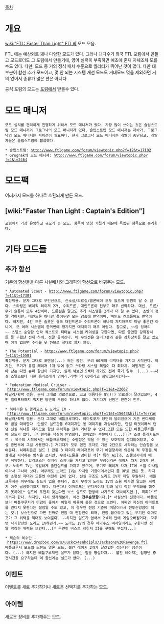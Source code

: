 [[목차]]

= 개요 =

[[wiki:"FTL: Faster Than Light" FTL]]의 모드 모음.

FTL 에는 예상외로 꽤나 다양한 모드가 있다. 그러나 대다수가 외국 FTL 포럼에서 만들고 모드로더도 그 포럼에서 만들기에, 영어 실력이 부족하면 애초에 존재 자체조차 모를수도 있다. 다만, 모드 중 거의 정식 패치 수준으로 퀄리티가 뛰어난 것이 많다. 다만 대부분이 함선 추가 모드이고, 몇 안 되는 시스템 개선 모드도 거대모드 몇을 제외하면 거의 없어서 종류가 많은 편은 아니다.

공식 포럼의 모드는 [http://www.ftlgame.com/forum/viewforum.php?f=10|해당 포럼에서] 받을수 있다.

= 모드 매니저 =
 모드 설치를 편리하게 진행하게 위해서 모드 매니저가 있다. 가장 많이 쓰이는 것은 슬립스트림 모드 매니저와 그로그낙의 모드 매니저가 있다. 슬립스트립 모드 매니저는 자바가, 그로그낙의 모드 매니저는 파이선이 필요하다. 현재 그로그낙 모드 매니저는 개발이 중단되고, 개발자들은 슬립스트림에 합류했다.

 * 슬립스트림: http://www.ftlgame.com/forum/viewtopic.php?f=12&t=17102
 * Grognak의 모드 매니져: http://www.ftlgame.com/forum/viewtopic.php?f=4&t=2464

= 모드팩 =
여러가지 모드를 하나로 호환되게 만든 모드.

== '''[wiki:"Faster Than Light : Captain's Edition"]''' ==
 포럼에서 가장 유명하고 규모가 큰 모드. 항목이 엄청 커졌기 때문에 독립된 항목으로 분리한다.
 

= 기타 모드들 =
== 추가 함선 ==
기존의 함선들을 다른 시설배치와 그래픽의 함선으로 바꿔주는 모드.

 * Automated Scout - http://www.ftlgame.com/forum/viewtopic.php?f=11&t=17301
 확장팩용. 문자 그대로 무인선으로, 산소실/의료실/클론베이 모두 없으며 영원히 달 수 없다. 스타팅은 베이직 레이저 2개, 수리드론, 대인드론이 전부로 매우 빈약하다. 대신, 드론/무기 슬롯이 모두 4칸이며, 드론실을 달고도 추가 시스템을 2개나 더 달 수 있다. 초반이 정말 약하지만, 대인드론 하나만 틀어두면 모든 강습에 면역이며, 마인드 컨트롤에도 면역이다. 하지만, 4칸 드론 슬롯은 결국 대인드론과 수리드론이 하나씩 차지하므로 마냥 좋은건 아니며, 또 여러 시스템이 한꺼번에 망가지면 대처하기 매우 어렵다. 참고로, ~~암 덩어리~~ 스텔스 순양함 언락 퀘스트로 티타늄 시스템 케이싱을 구한다면, 다른 쓸만한 강화장치를 못 구했단 전재 하에, 정말 좋아진다. 이 무인선은 슬러그젤과 같은 강화장치를 달고 있으며 이게 없으면 수리를 못 하므로 절대로 팔지 말것.

 * The Potential - http://www.ftlgame.com/forum/viewtopic.php?f=11&t=15581
 확장팩용. 문자 그대로 포텐셜(...) 쩌는 함선. 무려 60개의 리엑터를 가지고 시작한다. 하지만, 무기가 듀얼 레이저 1개 밖에 없고 스타팅 시스템 레벨이 다 최하치. 어떻게든 살아 남는 다면 슈퍼 함선이 되지만, 실제 해보면 5섹터 가기도 전에 죽기 일쑤. (...) ~~사실 스텔스보다 더한 음식쓰레기 덩어리.리액터가 60개라고 희망고문시킨다~~

 * Federation Medical Cruiser - http://www.ftlgame.com/forum/viewtopic.php?f=11&t=22667
 바닐라/확팩 겸용. 문자 그대로 의료선으로, 크고 아름다운 8인(!) 의료실이 달려있으며, 4인 텔레포터까지 있지만 당연히 무장이 하나도 없다. 거기다가 선원은 인간이 전부.

 * 히페리온 & 헬리오스 & 노라드 IV - http://www.ftlgame.com/forum/viewtopic.php?f=11&t=15643&hilit=Terran 
 바닐라/확팩 겸용. 문자 그대로 베틀크루저다. 야마토포가 당연히 달려있으며 기존 빈디케이터 빔을 대체한다. 단발로 실드관통 6데미지란 똥 데미지를 자랑하지만, 단일 타겟이라서 랜덤 선실 하나를 때리므로 함선 무력화는 전혀 기대할 수 없다.또한 모든 또한 베틀크루저들에 실드가 없다. [* 원작을 착실히 반영했다. 쓸때없는 부분에서 (...)][* 소설 플래시포인트 : 복수의 시작에서는 배틀크루저에는 소행성은 막을 수 있는 보호막이 설치되어있고, 소설 종반부에 그걸 사용한다.] 거기다가 모두 엔진 조차도 기본 2칸으로 시작하는 안습함을 보여준다. 히페리온은 실드 1 관통 3 데미지 레이저포와 무기 예열장치에 의존해 적 무장을 박살내고 시작하는 방식을 쓰지만, 무장+드론을 겸비한 적[* 특히 AI]과, 소행성지대에 매우 취약하다. 힐리오스는 장거리 스케너를 가지고 있지만 무장이라곤 레이저 차저 2개가 전부. 노라드 IV는 유일하게 졸탄실드를 가지고 있으며, 무기도 레이저 차저 II에 스웜 미사일이라서 그나마 낫다. 아무래도 노라드 IV는 자치령 기함이어서인지 좀 OP로 만든 듯. 하지만 소행성 지대와 드론엔 여전히 답이 없다. 선실 구조도 노라드 IV가 제일 우월하다. 베틀크루저는 아무래도 실드가 없을 뿐더러, 초기 무장이 노라드 IV의 스웜 미사일 말고는 써먹기 아주 골룸하기까지 하다. 더군다나 야마토포는 빈디케이터 빔과 달리 적함 무력화를 해주지 못하며[* 실드에 우연히 맞는다면 보스 실드도 한방에 나가므로 대박이지만.], 회피가 뜨기까지 한다. 하지만, 다시 생각해보자. 이건 '''전투순양함'''이다.[* 사실상의 전함이다. 배틀쉽보다 베틀쿠루저가 어감이 좋아서 이렇게 이름이 붙은 것으로 보인다. 어쩌면 자신의 야마토포를 견디지 못한다는 설정일 수도 있고, 이 경우엔 전함 기준에 미달이라서 전투순양함이 되는 것.] 보스전으로 가면 진짜로 전함 대 전함전이 되며, 전함 잡으라고 있는 무기인 야마토포가 그 위력을 제대로 보여준다. ~~하지만 실드가 없어서 2섹터 만에 게임오버될거다. 꼬우면 사기함선인 노라드 IV하던가.~~ 노라드 IV의 경우 페가수스 미사일이라도 구한다면 정말 막강한 위력을 보인다...[* 우연히 버스트 레이저 II를 구해도 무섭다...]

 * 잭슨의 복수단 - https://www.dropbox.com/s/uuckcx4snhdipls/Jacksons%20Revenge.ftl
 베틀크루저 모드의 스탠드 얼론 모드. 불칸 레이저 2개가 달려있는 정신나간 함선이다. (...) 하지만 베틀쿠루저엔 실드가 없다는 점을 명심하자... 불칸 레이저는 엄청난 충전시간을 요구하는데 이 함선에는 실드가 없다. (...)
== 이벤트 ==
이벤트를 새로 추가하거나 새로운 선택지를 추가하는 모드.
== 아이템 ==
새로운 장비를 추가해주는 모드.
